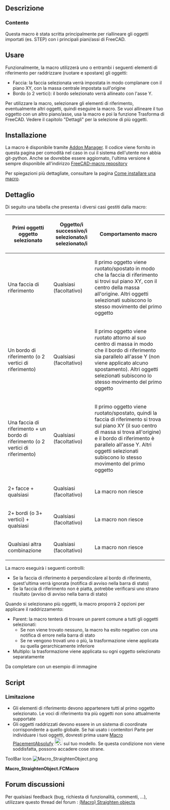 <languages/>

{{Macro/it
|Name=StraightenObject
|Name/it=StraightenObject
|Icon=Macro_StraightenObject.png
|Description=Questa macro allinea un oggetto con il sistema di coordinate FC secondo gli elementi di riferimento (faccia/bordo)<br/>Questa macro è stata scritta principalmente per riallineare gli oggetti importati (es. STEP) con i principali piani/assi di FreeCAD.<br/>A utilizzare la macro, selezionare gli elementi di riferimento, eventualmente altri oggetti, quindi eseguire la macro.
Se vuoi allineare il tuo oggetto con un altro piano/asse, usa la macro e poi la funzione Trasforma di FreeCAD.
Vedere il capitolo "Dettagli" per la selezione di più oggetti.
|Author=OpenBrain
|Date=2019-06-10
|Version=0.8
|FCVersion= 0.17+
|SeeAlso=[[Macro PlacementAbsolufy/it|Macro PlacementAbsolufy]] [[Image:Macro_PlacementAbsolufy.png|24px]]
|Download=[https://www.freecad.org/wiki/images/c/c9/Macro_StraightenObject.png ToolBar Icon]
}}

<span id="Description"></span>
==Descrizione==

<span id="Context"></span>
===Contento===

Questa macro è stata scritta principalmente per riallineare gli oggetti importati (es. STEP) con i principali piani/assi di FreeCAD.

<span id="Usage"></span>
==Usare==

Funzionalmente, la macro utilizzerà uno o entrambi i seguenti elementi di riferimento per raddrizzare (ruotare e spostare) gli oggetti:
* Faccia: la faccia selezionata verrà impostata in modo complanare con il piano XY, con la massa centrale impostata sull'origine
* Bordo (o 2 vertici): il bordo selezionato verrà allineato con l'asse Y.

<div class="mw-translate-fuzzy">
Per utilizzare la macro, selezionare gli elementi di riferimento, eventualmente altri oggetti, quindi eseguire la macro.
Se vuoi allineare il tuo oggetto con un altro piano/asse, usa la macro e poi la funzione Trasforma di FreeCAD.
Vedere il capitolo "Dettagli" per la selezione di più oggetti.
</div>

<span id="Installation"></span>
==Installazione==

<div class="mw-translate-fuzzy">
La macro è disponibile tramite [[Std AddonMgr/it|Addon Manager]].
Il codice viene fornito in questa pagina per comodità nel caso in cui il sistema dell'utente non abbia git-python. Anche se dovrebbe essere aggiornato, l'ultima versione è sempre disponibile all'indirizzo [https://github.com/FreeCAD/FreeCAD-macros/blob/master/Utility/StraightenObject.FCMacro FreeCAD-macro repository]
</div>

<div class="mw-translate-fuzzy">
Per spiegazioni più dettagliate, consultare la pagina [[How to install macros/it|Come installare una macro]].
</div>

<span id="Details"></span>
==Dettaglio==

Di seguito una tabella che presenta i diversi casi gestiti dalla macro:
{| class = "wikitable"
! Primi oggetti oggetto selezionato !! Oggetto/i successivo/i selezionato/i selezionato/i !! Comportamento macro
|-
| Una faccia di riferimento || Qualsiasi (facoltativo) || Il primo oggetto viene ruotato/spostato in modo che la faccia di riferimento si trovi sul piano XY, con il centro della massa all'origine. Altri oggetti selezionati subiscono lo stesso movimento del primo oggetto
|-
| Un bordo di riferimento (o 2 vertici di riferimento) || Qualsiasi (facoltativo) || Il primo oggetto viene ruotato attorno al suo centro di massa in modo che il bordo di riferimento sia parallelo all'asse Y (non viene applicato alcuno spostamento). Altri oggetti selezionati subiscono lo stesso movimento del primo oggetto
|-
| Una faccia di riferimento + un bordo di riferimento (o 2 vertici di riferimento) || Qualsiasi (facoltativo) || Il primo oggetto viene ruotato/spostato, quindi la faccia di riferimento si trova sul piano XY (il suo centro di massa si trova all'origine) e il bordo di riferimento è parallelo all'asse Y. Altri oggetti selezionati subiscono lo stesso movimento del primo oggetto
|-
| 2+ facce + qualsiasi || Qualsiasi (facoltativo) || La macro non riesce
|-
| 2+ bordi (o 3+ vertici) + qualsiasi || Qualsiasi (facoltativo) || La macro non riesce
|-
| Qualsiasi altra combinazione || Qualsiasi (facoltativo) || La macro non riesce
|}

La macro eseguirà i seguenti controlli:
* Se la faccia di riferimento è perpendicolare al bordo di riferimento, quest'ultima verrà ignorata (notifica di avviso nella barra di stato)
* Se la faccia di riferimento non è piatta, potrebbe verificarsi uno strano risultato (avviso di avviso nella barra di stato)

Quando si selezionano più oggetti, la macro proporrà 2 opzioni per applicare il raddrizzamento:
* Parent: la macro tenterà di trovare un parent comune a tutti gli oggetti selezionati:
** Se non viene trovato nessuno, la macro ha esito negativo con una notifica di errore nella barra di stato
** Se ne vengono trovati uno o più, la trasformazione viene applicata su quella gerarchicamente inferiore
* Multiplo: la trasformazione viene applicata su ogni oggetto selezionato separatamente

Da completare con un esempio di immagine

==Script==

<span id="Limitations"></span>
===Limitazione===

<div class="mw-translate-fuzzy">
* Gli elementi di riferimento devono appartenere tutti al primo oggetto selezionato. Le voci di riferimento tra più oggetti non sono attualmente supportate
* Gli oggetti raddrizzati devono essere in un sistema di coordinate corrispondente a quello globale. Se hai usato i contenitori Parte per individuare i tuoi oggetti, dovresti prima usare [[Macro PlacementAbsolufy/it|Macro PlacementAbsolufy]] [[Image: Macro_PlacementAbsolufy.png|24px]] sul tuo modello. Se questa condizione non viene soddisfatta, possono accadere cose strane.
</div>

<div lang="en" dir="ltr" class="mw-content-ltr">
ToolBar Icon [[Image:Macro_StraightenObject.png]]
</div>

'''Macro_StraightenObject.FCMacro'''

{{MacroCode|code=
#!/usr/bin/python
#####################################
# Copyright (c) openBrain 2019
# Licensed under LGPL v2
#
# This FreeCAD macro will straighten an object vs. root origin based on a selected face or/and a selected edge (or 2 selected vertices)
# * If only a face is selected -> Center of mass of the face is set at origin, and normal to face at this same point is aligned with Z axis
# * If only an edge is selected (or 2 vertices) -> Object is rotated around Z axis (centered at the bounding box center) so that the virtual line between the 2 edge endpoints (or between the 2 vertices) is aligned with X axis
# * If both a face and an edge (or 2 vertices) are selected, both previous effects are applied (at the difference that the Z rotation in centered on the face center of mass)
#
# Selected reference items shall belong to the same object
#
# Main use of the macro is to re-align imported objects with the FreeCAD origin
#
# Version history :
# *0.8 : some typo improvement + commenting for official PR
# *0.75 : adding transaction for correct undo management
# *0.7 : multiple objects support (LIMITATION : reference items shall all belong to first object)(LIMITATION : unexpected results may happen if selected objects are in different coordinate systems)
# *0.6 : change way of reaching PartDesign Body, older has trouble with objects contained in a part
# *0.51 : change reference face alignment so it is considered a bottom face rather than a top one
# *0.5 : beta release
#
#####################################

__Name__ = 'StraigthenObject'
__Comment__ = 'Straighten an object by a face and/or an edge (or 2 vertices)'
__Author__ = 'openBrain'
__Version__ = '0.8'
__Date__ = '2019-06-10'
__License__ = 'LGPL v2'
__Web__ = 'https://wiki.freecad.org/Macro_StraightenObject'
__Wiki__ = 'https://wiki.freecad.org/Macro_StraightenObject'
__Icon__ = ''
__Help__ = 'Select face and/or edge to guide object straightening then run the macro'
__Status__ = 'Beta'
__Requires__ = 'FreeCAD >= 0.17'
__Communication__ = 'https://forum.freecad.org/viewtopic.php?f=22&t=35191'

__dbg__ = False #True for debugging

from PySide import QtGui

def cslM(msg):
    FreeCAD.Console.PrintMessage('\n')
    FreeCAD.Console.PrintMessage(msg)

def cslW(msg):
    FreeCAD.Console.PrintMessage('\n')
    FreeCAD.Console.PrintWarning(msg)

def cslE(msg):
    FreeCAD.Console.PrintMessage('\n')
    FreeCAD.Console.PrintError(msg)

def cslD(msg):
    if __dbg__:
        FreeCAD.Console.PrintMessage('\n')
        FreeCAD.Console.PrintMessage("Debug : " + str(msg))

_0Vec_ = FreeCAD.Vector(0, 0, 0)
_XVec_ = FreeCAD.Vector(1, 0, 0)
_YVec_ = FreeCAD.Vector(0, 1, 0)
_ZVec_ = FreeCAD.Vector(0, 0, 1)

if __dbg__:  ##Clear report view in debug mode
    FreeCADGui.getMainWindow().findChild(QtGui.QTextEdit, "Report view").clear()

cslM("Starting Straighten Object macro")
cslD("Getting selected objects to define targets")

selError = False #true if incorrect selection made
cancelOp = False #true if operation canceled by user

if len(FreeCADGui.Selection.getSelection()) > 1: #if several objet selected
    cslD("Multiple objects selected, asking user what to do")
    msgb = QtGui.QMessageBox() ##create a message box to ask for user choice & populate it
    msgb.setWindowTitle("Multiple objects selected")
    msgb.setText("""You have selected multiple objects
        This is experimental feature, unexpected results may happen if objects are in different coordinate systems
        Click 'Parent' to try to find a common parent and apply transformation to it
        Click 'Multiple' to apply transformation on all objects individually
        Click 'Cancel' to cancel operation""")
    msgb.setInformativeText("!!! Reference face and/or line shall belong to the 1st selected object !!!")
    msgb.setIcon(QtGui.QMessageBox.Question)
    pbut = msgb.addButton("Parent", QtGui.QMessageBox.AcceptRole) #button for 'Parent' mode
    mbut = msgb.addButton("Multiple", QtGui.QMessageBox.AcceptRole) #button for "Multiple' mode
    cbut = msgb.addButton("Cancel", QtGui.QMessageBox.RejectRole) #button to cancel operation
    msgb.exec_() #display message box
    if msgb.clickedButton() == pbut: #if 'Parent' mode selected
        cslD("Parent mode selected, will search for a common one")
        plist = FreeCADGui.Selection.getSelection()[0].InListRecursive #initialize the parent list
        for obj in FreeCADGui.Selection.getSelection(): #for each object in selection
            plist = list(set(plist).intersection(obj.InListRecursive)) #search common parent with previous objects
        cslD("Found common parent(s) : " + str([str(p.Label) for p in plist]) + " / if several, choose the first one")
        if len(plist) == 0: #if no common parent found
            selError = True
            cslE("No common parent found")
        else: #if common parent found
            target = [plist[0]] #take the lowest level one as target
            cslD("Selected parent as target : " + str(target[0].Label))
    elif msgb.clickedButton() == mbut: #if 'Multiple' mode selected
        cslD("Multiple mode selected, will apply on all objects")
        target = FreeCADGui.Selection.getSelection() #take all selection as target
    else: #if operation canceled
        cancelOp = True
        cslD("Operation canceled by user")
elif len(FreeCADGui.Selection.getSelection()) == 1: #if only one object selected
    target = FreeCADGui.Selection.getSelection() #take it as target
else: #no object selected
    selError = True
    cslE("No object selected")

if not(selError or cancelOp): #if a valid selection is available
    cslD("Target(s) after mode application : " + str(target[0].Label))
    cslD("Checking if PartDesign feature selected")
    for cnt, t in enumerate(target): #going through the targets
        try:
            while str(t.TypeId)[:10] == 'PartDesign' and str(t.TypeId) != 'PartDesign::Body': #while object is in a PartDesign and is not the Body
                t = t.getParentGeoFeatureGroup() #try its parent as new target
        except: #if a PartDesign object has no containing Body
            selError = True
            cslE("Found a PartDesign object not in a Body")
            break
        target[cnt] = t #update target

    target = list(set(target).intersection(target)) #remove duplicates to prevent applying 2 times transformation on same object
    cslD("Final target(s) : " + str([str(t.Label) for t in target]))

    cslD("Getting reference items")

    refFaceDef = False #true if a reference face is selected
    refPt1Def = False #true if one reference point is found selected
    refPt2Def = False #true if another reference point is found selected

    cslD("Subobjects : " +str(FreeCADGui.Selection.getSelectionEx()[0].SubElementNames))
    for selItem in FreeCADGui.Selection.getSelectionEx()[0].SubObjects: #going through selected items of first object
        if isinstance(selItem, Part.Face): #if it's a face
            if not refFaceDef: #if reference face not yet defined
                refFace = selItem #define it
                refFaceDef = True #and remember
            else:
                selError = True #too much faces selected
                cslE("Too much reference faces selected")
        elif isinstance(selItem, Part.Edge): #if it's an edge
            if not refPt1Def and not refPt2Def: #if reference points not yet defined
                refPt1 = selItem.Vertexes[0] #define 1st reference point as first edge point
                refPt1Def = True #and remember
                refPt2 = selItem.Vertexes[len(selItem.Vertexes)-1] #define 2nd reference point as last edge point
                refPt2Def = True #and remember
            else:
                selError = True #too much points selected
                cslE("Too much reference points selected (vertices or edges)")
        elif isinstance(selItem, Part.Vertex): #if it's a vertex
            if not refPt1Def: #if 1st reference point not yet defined
                refPt1 = selItem #define it
                refPt1Def = True #and remember
            elif not refPt2Def: #if 2nd reference point not yet defined
                refPt2 = selItem #define it
                refPt2Def = True #and remember
            else:
                selError = True #too much points selected
                cslE("Too much reference points selected (vertices or edges)")
        else:
            selError = True #incorrect type of item selected
            cslE("Incorrect type of item selected")

if cancelOp:
    cslM("Operation canceled by user ... exiting")
elif selError or (bool(refPt1Def) != bool(refPt2Def)) or (not (refPt1Def or refPt2Def or refFaceDef)): #if selection error or only one reference point defined or no reference face/point defined
    cslE("Selection error : see report view & documentation for more details ... Exiting")
else:
    FreeCAD.ActiveDocument.openTransaction("Straighten objects") #open new transaction for undo management
    cslD("Starting Transformation")
    obj = FreeCADGui.Selection.getSelection()[0] # take as reference the first object selected for transformation
    shiftVec = _0Vec_ #no shift move by defaut
    faceRot = FreeCAD.Rotation(_ZVec_, _ZVec_) #no reference rotation by default
    lineRot = FreeCAD.Rotation(_ZVec_, _ZVec_) #no reference line by default
    normVec = _ZVec_ #normal is the Z axis by default
    rotCenter = obj.Shape.BoundBox.Center #center of rotation at object bounding box center by default
    warning = False #True if a warning appears

    if refFaceDef: #if a reference face has been defined
        cslD("A reference face is available")
        faceCurv = refFace.curvatureAt(refFace.Surface.parameter(refFace.CenterOfMass)[0], refFace.Surface.parameter(refFace.CenterOfMass)[1]) #calculating face curvature at center of mass
        cslD("Curvature : " + str(faceCurv))
        if faceCurv != (0, 0): #if reference face is not flat at its center of mass
            warning = True
            cslW("Reference face is not flat at its center of mass, unexpected results may happen") #warn user about it
        rotCenter = refFace.CenterOfMass #changing center of rotation to center of mass of reference face
        shiftVec -= refFace.CenterOfMass #the reference face will be centered
        normVec = refFace.normalAt(refFace.Surface.parameter(refFace.CenterOfMass)[0], refFace.Surface.parameter(refFace.CenterOfMass)[1]) #getting normal vector at face center of mass
        faceRot = FreeCAD.Rotation(normVec, -_ZVec_) #calculate needed rotation to align the reference face with Z axis
        for t in target:
            t.Placement = FreeCAD.Placement(_0Vec_, faceRot, rotCenter).multiply(t.Placement) #rotate targets to align reference face normal with Z axis
        cslD("Targets rotated to match reference face normal with Z axis")
    if refPt1Def: #if reference points have been defined
        cslD("Reference points are available")
        lineVec = refPt2.Point - refPt1.Point #calculate vector (reference line) defined by reference points
        lineVecMod = faceRot.multVec(lineVec) #reference line has maybe been modified by previous object rotation
        lineNorm = lineVecMod.projectToPlane(_0Vec_, _ZVec_) #calculate line projection on XY plane
        cslD("Normality : " + str(lineNorm))
        if lineNorm == _0Vec_: #if reference line is perpendicular to rotating plane
            warning = True
            cslW("Line reference is aligned with normal, line alignment will be ignored") #warn user about it
        else:
            lineRot = FreeCAD.Rotation(lineNorm, _XVec_) #calculate needed rotation to align with X axis
            for t in target:
                t.Placement = FreeCAD.Placement(_0Vec_, lineRot, rotCenter).multiply(t.Placement) #rotate targets to align reference line with X axis
            cslD("Targets rotated to match reference line with X axis")

    for t in target:
        t.Placement.move(shiftVec) #finally shift targets if needed
    cslD("Targets shift")
    FreeCAD.ActiveDocument.commitTransaction() #commit transaction
    if warning:
        cslW("Macro terminated with warning(s), see report view & documentation for more details")
    else :
        cslM("Macro terminated correctly")
      
}}

<span id="Forum_discussion"></span>
==Forum discussioni==

Per qualsiasi feedback (bug, richiesta di funzionalità, commenti, ...), utilizzare questo thread del forum : [https://forum.freecad.org/viewtopic.php?f=22&t=35191 (Macro) Straighten objects]